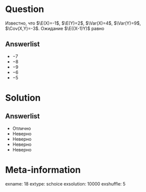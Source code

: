 Question
========
Известно, что $\E(X)=-1$, $\E(Y)=2$, $\Var(X)=4$, $\Var(Y)=9$, $\Cov(X,Y)=-3$. Ожидание $\E((X-1)Y)$ равно

  

Answerlist
----------
*  $-7$
*  $-8$
*  $-9$
*  $-6$
*  $-5$

Solution
========

Answerlist
----------
*  Отлично
*  Неверно
*  Неверно
*  Неверно
*  Неверно

Meta-information
================
exname: 18
extype: schoice
exsolution: 10000
exshuffle: 5
